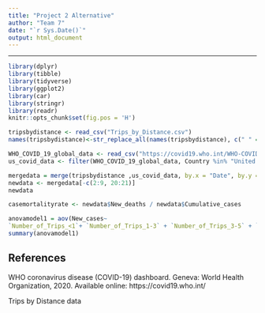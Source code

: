 ```yaml
---
title: "Project 2 Alternative"
author: "Team 7"
date: "`r Sys.Date()`"
output: html_document
---
```


***


```r
library(dplyr)
library(tibble)
library(tidyverse)
library(ggplot2)
library(car)
library(stringr)
library(readr)
knitr::opts_chunk$set(fig.pos = 'H')
```

```r
tripsbydistance <- read_csv("Trips_by_Distance.csv") 
names(tripsbydistance)<-str_replace_all(names(tripsbydistance), c(" " = "_"))

WHO_COVID_19_global_data <- read_csv("https://covid19.who.int/WHO-COVID-19-global-data.csv")
us_covid_data <- filter(WHO_COVID_19_global_data, Country %in% "United States of America")

mergedata = merge(tripsbydistance ,us_covid_data, by.x = "Date", by.y = "Date_reported")
newdata <- mergedata[-c(2:9, 20:21)]
newdata

casemortalityrate <- newdata$New_deaths / newdata$Cumulative_cases
```


```r
anovamodel1 = aov(New_cases~
`Number_of_Trips_<1`+ `Number_of_Trips_1-3` + `Number_of_Trips_3-5` + `Number_of_Trips_5-10` + `Number_of_Trips_10-25` + `Number_of_Trips_25-50`+ `Number_of_Trips_50-100` + `Number_of_Trips_100-250` + `Number_of_Trips_250-500` + `Number_of_Trips_>=500`, data=newdata)
summary(anovamodel1)
```

## References

WHO coronavirus disease (COVID-19) dashboard. Geneva: World Health Organization, 2020. Available online: https://covid19.who.int/ 

Trips by Distance data
